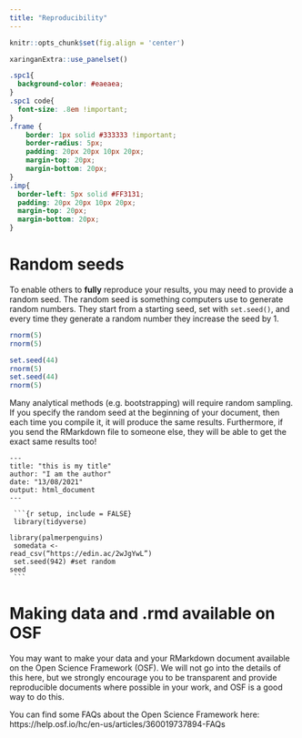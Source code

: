 ```yaml
---
title: "Reproducibility"
---
```


```r
knitr::opts_chunk$set(fig.align = 'center')
```

```r
xaringanExtra::use_panelset()
```


```css
.spc1{
  background-color: #eaeaea;
}
.spc1 code{
  font-size: .8em !important;
}
.frame {
    border: 1px solid #333333 !important; 
    border-radius: 5px; 
    padding: 20px 20px 10px 20px; 
    margin-top: 20px; 
    margin-bottom: 20px; 
}
.imp{
  border-left: 5px solid #FF3131;
  padding: 20px 20px 10px 20px; 
  margin-top: 20px; 
  margin-bottom: 20px; 
}
```

# Random seeds

To enable others to __fully__ reproduce your results, you may need to provide a random seed. The random seed is something computers use to generate random numbers. They start from a starting seed, set with     `set.seed()`, and every time they generate a random number they increase the seed by 1.

```r
rnorm(5)
rnorm(5)
```

```r
set.seed(44)
rnorm(5)
set.seed(44)
rnorm(5)
```

Many analytical methods (e.g. bootstrapping) will require random sampling. If you specify the random seed at the beginning of your document, then each time you compile it, it will produce the same results. Furthermore, if you send the RMarkdown file to someone else, they will be able to get the exact same results too! 


:::frame

```{}
---
title: "this is my title"
author: "I am the author"
date: "13/08/2021"
output: html_document
---
```
<div class="spc1"><code>
&grave;&grave;&grave;{r setup, include = FALSE}<br>
library(tidyverse)<br>
library(palmerpenguins)<br>
somedata <- read_csv("https://edin.ac/2wJgYwL")<br> 
set.seed(942) #set random seed<br>
&grave;&grave;&grave;
</code></div>

:::

# Making data and .rmd available on OSF

You may want to make your data and your RMarkdown document available on the Open Science Framework (OSF). We will not go into the details of this here, but we strongly encourage you to be transparent and provide reproducible documents where possible in your work, and OSF is a good way to do this. 

You can find some FAQs about the Open Science Framework here: https://help.osf.io/hc/en-us/articles/360019737894-FAQs








